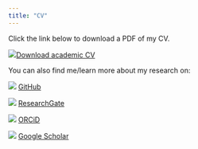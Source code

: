```yaml
---
title: "CV"
---
```


Click the link below to download a PDF of my CV.

<img src="./images/cv.png"><a href="Farrell_CV_20210921.pdf#" class="download" title="Farrell_CV_20210921.pdf">Download academic CV</a>			

You can also find me/learn more about my research on:  

<img src="./images/github.png">  [GitHub](https://github.com/farrellkj2)   

<img src="./images/RG.png"> [ResearchGate](https://www.researchgate.net/profile/Kaitlin_Farrell)         

<img src="./images/orcid.png"> [ORCiD](https://orcid.org/0000-0002-4709-7749)  

<img src="./images/gschol.png"> [Google Scholar](https://scholar.google.com/citations?user=3fofYzcAAAAJ&hl=en)   

